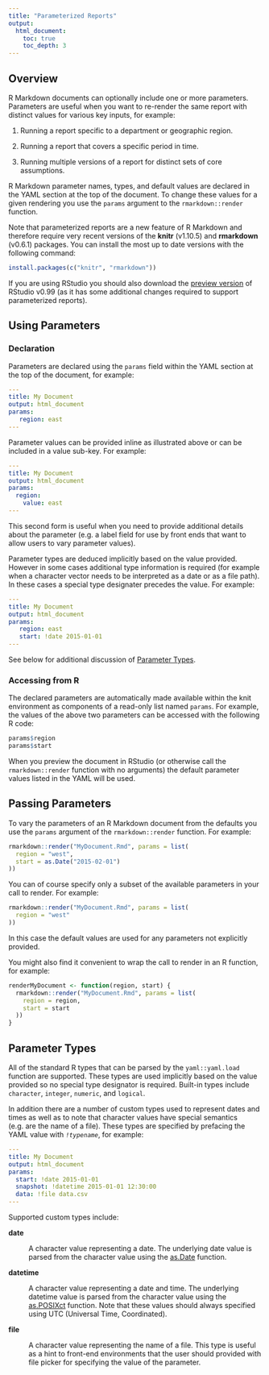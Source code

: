 ```yaml
---
title: "Parameterized Reports"
output:
  html_document:
    toc: true
    toc_depth: 3
---
```


## Overview

R Markdown documents can optionally include one or more parameters. Parameters are useful when you want to re-render the same report with distinct values for various key inputs, for example:

1. Running a report specific to a department or geographic region.

2. Running a report that covers a specific period in time.

3. Running multiple versions of a report for distinct sets of core assumptions.

R Markdown parameter names, types, and default values are declared in the YAML section at the top of the document. To change these values for a given rendering you use the `params` argument to the `rmarkdown::render` function.

Note that parameterized reports are a new feature of R Markdown and therefore require very recent versions of the **knitr** (v1.10.5) and **rmarkdown** (v0.6.1) packages. You can install the most up to date versions with the following command:

```r
install.packages(c("knitr", "rmarkdown"))
```

If you are using RStudio you should also download the [preview version](http://www.rstudio.com/products/rstudio/download/preview/) of RStudio v0.99 (as it has some additional changes required to support parameterized reports).


## Using Parameters

### Declaration

Parameters are declared using the `params` field within the YAML section at the top of the document, for example:

```yaml
---
title: My Document
output: html_document
params:
   region: east
---
```

Parameter values can be provided inline as illustrated above or can be included in a value sub-key. For example:

```yaml
---
title: My Document
output: html_document
params:
  region:
    value: east
---
```

This second form is useful when you need to provide additional details about the parameter (e.g. a label field for use by front ends that want to allow users to vary parameter values). 

Parameter types are deduced implicitly based on the value provided. However in some cases additional type information is required (for example when a character vector needs to be interpreted as a date or as a file path). In these cases a special type designater precedes the value. For example:

```yaml
---
title: My Document
output: html_document
params:
   region: east
   start: !date 2015-01-01
---
```

See below for additional discussion of [Parameter Types].

### Accessing from R

The declared parameters are automatically made available within the knit environment as components of a read-only list named `params`. For example, the values of the above two parameters can be accessed with the following R code:

```r
params$region
params$start
```

When you preview the document in RStudio (or otherwise call the `rmarkdown::render` function with no arguments) the default parameter values listed in the YAML will be used.


## Passing Parameters

To vary the parameters of an R Markdown document from the defaults you use the `params` argument of the `rmarkdown::render` function. For example:

```r
rmarkdown::render("MyDocument.Rmd", params = list(
  region = "west",
  start = as.Date("2015-02-01")
))
```

You can of course specify only a subset of the available parameters in your call to render. For example:

```r
rmarkdown::render("MyDocument.Rmd", params = list(
  region = "west"
))
```

In this case the default values are used for any parameters not explicitly provided.


You might also find it convenient to wrap the call to render in an R function, for example:

```r
renderMyDocument <- function(region, start) {
  rmarkdown::render("MyDocument.Rmd", params = list(
    region = region,
    start = start
  ))
}
```

## Parameter Types

All of the standard R types that can be parsed by the `yaml::yaml.load` function are supported. These types are used implicitly based on the value provided so no special type designator is required. Built-in types include `character`, `integer`, `numeric`, and `logical`.

In addition there are a number of custom types used to represent dates and times as well as to note that character values have special semantics (e.g. are the name of a file). These types are specified by prefacing the YAML value with *`!typename`*, for example:

```yaml
---
title: My Document
output: html_document
params:
  start: !date 2015-01-01
  snapshot: !datetime 2015-01-01 12:30:00
  data: !file data.csv
---
```

Supported custom types include:

**date**

:    A character value representing a date. The underlying date value is parsed from the character value using the [as.Date](https://stat.ethz.ch/R-manual/R-devel/library/base/html/as.Date.html) function.

**datetime**

:    A character value representing a date and time. The underlying datetime value is parsed from the character value using the [as.POSIXct](https://stat.ethz.ch/R-manual/R-devel/library/base/html/as.POSIXlt.html) function. Note that these values should always specified using UTC (Universal Time, Coordinated).

**file**

:    A character value representing the name of a file. This type is useful as a hint to front-end environments that the user should provided with file picker for specifying the value of the parameter.




